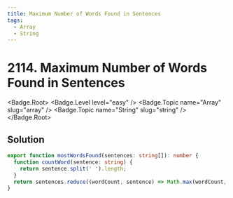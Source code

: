 ```yaml
---
title: Maximum Number of Words Found in Sentences
tags:
  - Array
  - String
---
```


# 2114. Maximum Number of Words Found in Sentences

<Badge.Root>
  <Badge.Level level="easy" />
  <Badge.Topic name="Array" slug="array" />
  <Badge.Topic name="String" slug="string" />
</Badge.Root>

## Solution

```typescript filename="solution.ts" copy
export function mostWordsFound(sentences: string[]): number {
  function countWord(sentence: string) {
    return sentence.split(' ').length;
  }
  return sentences.reduce((wordCount, sentence) => Math.max(wordCount, countWord(sentence)), 0);
}
```

<ProblemLink
  codingSite="leetcode"
  href="https://leetcode.com/problems/maximum-number-of-words-found-in-sentences"
  title="Maximum Number of Words Found in Sentences"
/>
